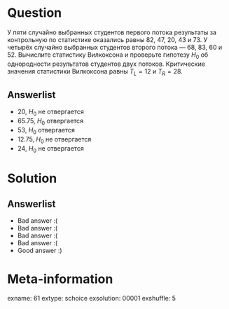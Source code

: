 Question
========
У пяти случайно выбранных студентов первого потока результаты за контрольную по статистике оказались равны  82, 47, 20, 43 и 73. У четырёх случайно выбранных студентов второго потока — 68, 83, 60 и 52. Вычислите статистику Вилкоксона и проверьте гипотезу $H_0$ об однородности результатов студентов двух потоков. Критические значения статистики Вилкоксона равны $T_L=12$ и $T_R=28$.


Answerlist
----------
*  20, $H_0$ не отвергается
*  65.75, $H_0$ отвергается
*  53, $H_0$ отвергается
*  12.75, $H_0$ не отвергается
*  24, $H_0$ не отвергается

Solution
========

Answerlist
----------
*  Bad answer :(
*  Bad answer :(
*  Bad answer :(
*  Bad answer :(
*  Good answer :)

Meta-information
================
exname: 61
extype: schoice
exsolution: 00001
exshuffle: 5
